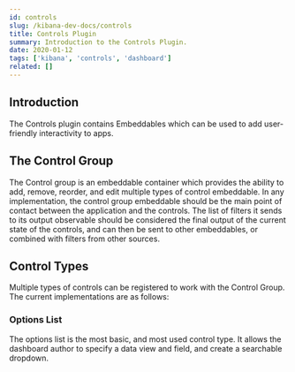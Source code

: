 ```yaml
---
id: controls
slug: /kibana-dev-docs/controls
title: Controls Plugin
summary: Introduction to the Controls Plugin.
date: 2020-01-12
tags: ['kibana', 'controls', 'dashboard']
related: []
---
```


## Introduction

The Controls plugin contains Embeddables which can be used to add user-friendly interactivity to apps.

## The Control Group

The Control group is an embeddable container which provides the ability to add, remove, reorder, and edit multiple types of control embeddable. In any implementation, the control group embeddable should be the main point of contact between the application and the controls. The list of filters it sends to its output observable should be considered the final output of the current state of the controls, and can then be sent to other embeddables, or combined with filters from other sources.

## Control Types

Multiple types of controls can be registered to work with the Control Group. The current implementations are as follows:

### Options List

The options list is the most basic, and most used control type. It allows the dashboard author to specify a data view and field, and create a searchable dropdown.

